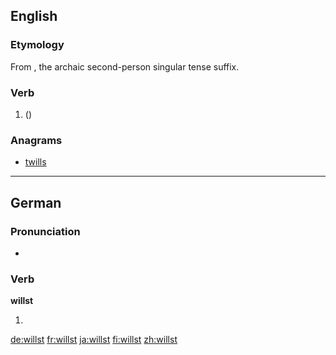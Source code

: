 ==English==
{{rft|lang=en}}
===Etymology===
From {{term|will|lang=en}} {{term|-st|lang=en}}, the archaic second-person singular tense suffix.

===Verb===
{{head|en|second-person singular form}}

# {{context|nonstandard|archaic|or|archaicizing|lang=en}} {{second-person singular of|will|lang=en}} ({{alternative form of|wilt|lang=en}})

===Anagrams===
* [[twills#English|twills]]

----

==German==

===Pronunciation===
* {{IPA|/vɪlst/|lang=de}}

===Verb===
'''willst'''

# {{de-verb form of|wollen|2|s|g}}

[[de:willst]]
[[fr:willst]]
[[ja:willst]]
[[fi:willst]]
[[zh:willst]]